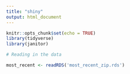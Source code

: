```yaml
---
title: "shiny"
output: html_document
---
```


```r
knitr::opts_chunk$set(echo = TRUE)
library(tidyverse)
library(janitor)
```


```r

# Reading in the data

most_recent <- readRDS('most_recent_zip.rds')


```

